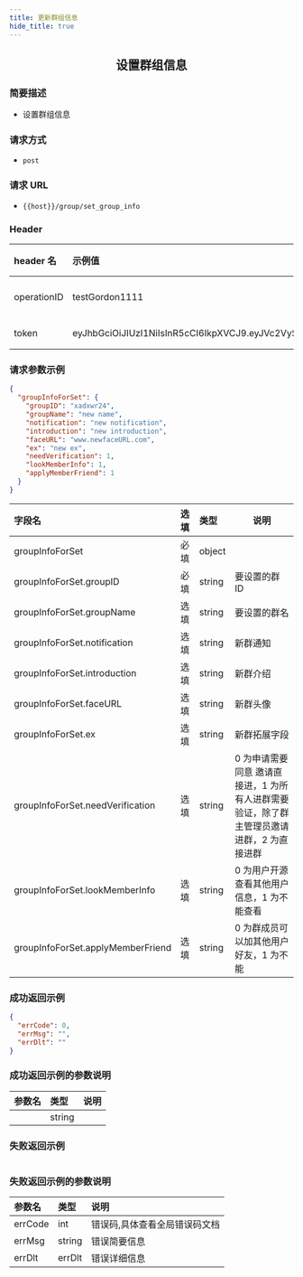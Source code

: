 ```yaml
---
title: 更新群组信息
hide_title: true
---
```


<center>

## 设置群组信息

</center>

### 简要描述

- 设置群组信息

### 请求方式

- `post`

### 请求 URL

- `{{host}}/group/set_group_info`

### Header

| header 名   | 示例值                                                                                                                                                                                                   | 选填 | 类型   | 说明                         |
| :---------- | :------------------------------------------------------------------------------------------------------------------------------------------------------------------------------------------------------- | :--- | ------ | ---------------------------- |
| operationID | testGordon1111                                                                                                                                                                                           | 必填 | string | operationID 用于全局链路追踪 |
| token       | eyJhbGciOiJIUzI1NiIsInR5cCI6IkpXVCJ9.eyJVc2VySUQiOiIxMTA5NzkyMTQwIiwiUGxhdGZvcm1JRCI6MSwiZXhwIjoxNjk1OTAzNjc5LCJuYmYiOjE2ODgxMjczNzksImlhdCI6MTY4ODEyNzY3OX0.YzU9Twr7UsfnX4ozrBohFbVDqMRpURzo9ENCVdFN1KY | 必填 | string | 管理员或者用户 token         |

### 请求参数示例

```json
{
  "groupInfoForSet": {
    "groupID": "xadxwr24",
    "groupName": "new name",
    "notification": "new notification",
    "introduction": "new introduction",
    "faceURL": "www.newfaceURL.com",
    "ex": "new ex",
    "needVerification": 1,
    "lookMemberInfo": 1,
    "applyMemberFriend": 1
  }
}
```

| 字段名                            | 选填 | 类型   | 说明                                                                                      |
| :-------------------------------- | :--- | :----- | ----------------------------------------------------------------------------------------- |
| groupInfoForSet                   | 必填 | object |                                                                                           |
| groupInfoForSet.groupID           | 必填 | string | 要设置的群 ID                                                                             |
| groupInfoForSet.groupName         | 选填 | string | 要设置的群名                                                                              |
| groupInfoForSet.notification      | 选填 | string | 新群通知                                                                                  |
| groupInfoForSet.introduction      | 选填 | string | 新群介绍                                                                                  |
| groupInfoForSet.faceURL           | 选填 | string | 新群头像                                                                                  |
| groupInfoForSet.ex                | 选填 | string | 新群拓展字段                                                                              |
| groupInfoForSet.needVerification  | 选填 | string | 0 为申请需要同意 邀请直接进，1 为所有人进群需要验证，除了群主管理员邀请进群，2 为直接进群 |
| groupInfoForSet.lookMemberInfo    | 选填 | string | 0 为用户开源查看其他用户信息，1 为不能查看                                                |
| groupInfoForSet.applyMemberFriend | 选填 | string | 0 为群成员可以加其他用户好友，1 为不能                                                    |

### 成功返回示例

```json
{
  "errCode": 0,
  "errMsg": "",
  "errDlt": ""
}
```

### 成功返回示例的参数说明

| 参数名 | 类型   | 说明 |
| :----- | :----- | :--- |
|        | string |      |

### 失败返回示例

```json

```

### 失败返回示例的参数说明

| 参数名  | 类型   | 说明                          |
| :------ | :----- | :---------------------------- |
| errCode | int    | 错误码,具体查看全局错误码文档 |
| errMsg  | string | 错误简要信息                  |
| errDlt  | errDlt | 错误详细信息                  |
